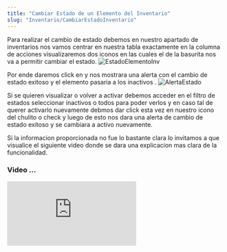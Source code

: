 ```yaml
---
title: "Cambiar Estado de un Elemento del Inventario"
slug: "Inventario/CambiarEstadoInventario"
---
```





Para realizar el cambio de estado debemos en nuestro apartado de inventarios nos vamos centrar en nuestra tabla exactamente en la columna de acciones visualizaremos dos iconos en las cuales el de la basurita nos va a permitir cambiar el estado.
<Image src={EstadoElementoInv} alt="EstadoElementoInv" width={3148} height={2270} />

Por ende daremos click en y nos mostrara una alerta con el cambio de estado exitoso y el elemento pasaria  a los inactivos .
<Image src={AlertaEstado} alt="AlertaEstado" width={3148} height={2270} />

Si se quieren visualizar o volver a activar debemos acceder en el filtro de estados seleccionar inactivos o todos para poder verlos y en caso tal de querer activarlo nuevamente debmos dar click esta vez en nuestro icono del chulito o check y luego de esto nos dara una alerta de cambio de estado exitoso y se cambiara a activo nuevamente.


Si la informacion proporcionada no fue lo bastante clara lo invitamos a que visualice el siguiente video donde se dara una explicacion mas clara de la funcionalidad.

### Video ...

<div style={{ display: "flex", justifyContent: "center" }}>
  <iframe
    style={{ height: "500px", width: "100%" }}
    src="https://www.youtube.com/embed/GYf7dXzOSeE"
    title="Tutorial"
    frameBorder="0"
    allow="accelerometer; autoplay; clipboard-write; encrypted-media; gyroscope; picture-in-picture"
    allowFullScreen
  ></iframe>
</div>
